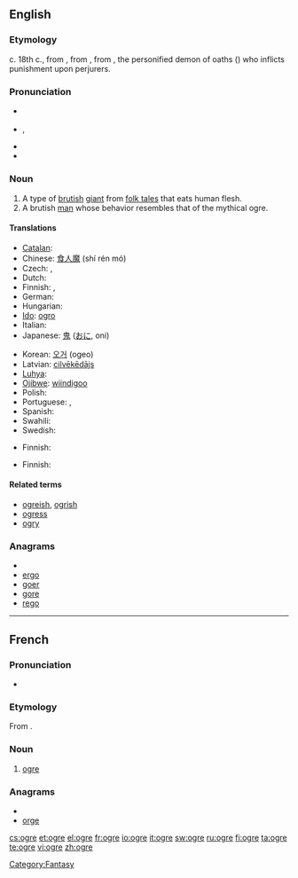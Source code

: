 {{was wotd|2009|April|11}}
{{also|Ogre}}
==English==
{{wikipedia}}

===Etymology===
c. 18th c., from {{etyl|fr}} {{term|ogre|lang=fr}}, from {{etyl|la}} {{term|Orcus||god of the underworld|lang=la}}, from {{etyl|grc}} {{term|Όρκος|sc=polytonic|tr=Horkos|lang=grc}}, the personified demon of oaths ({{term|ὅρκος|sc=polytonic||oath|lang=grc}}) who inflicts punishment upon perjurers.

===Pronunciation===
* {{a|UK}} {{IPA|/ˈəʊ.gə/}}
* {{a|US}} {{enPR|ōʹgûr}}, {{IPA|/ˈoʊ.gɚ/}}
* {{audio|en-us-ogre.ogg|Audio (US)}}
* {{rhymes|əʊɡə(r)}}

===Noun===
{{en-noun}}

# A type of [[brutish]] [[giant]] from [[folk tale]]s that eats human flesh.
# A brutish [[man]] whose behavior resembles that of the mythical ogre.

====Translations====
{{trans-top|brutish giant}}
* [[Catalan]]: {{t-|ca|ogre|m}}
* Chinese: [[食人魔]] (shí rén mó)
* Czech: {{t-|cs|obr lidožrout|m}}, {{t-|cs|zlobr|m}}
* Dutch: {{t-|nl|oger}}
* Finnish: {{t+|fi|jättiläinen}}, {{t-|fi|jätti}}
* German: {{t+|de|Oger}}
* Hungarian: {{t-|hu|ogre}}
* [[Ido]]: [[ogro]]
* Italian: {{t-|it|orco|m}}
* Japanese: [[鬼]] ([[おに]], oni)
{{trans-mid}}
* Korean: [[오거]] (ogeo)
* Latvian: [[cilvēkēdājs]]
* [[Luhya]]: {{tø|luy|okundu}}
* [[Ojibwe]]: [[wiindigoo]]
* Polish: {{t+|pl|ogr|m}}
* Portuguese: {{t+|pt|ogro|m}}, {{t-|pt|ogre|m}}
* Spanish: {{t-|es|ogro|m}}
* Swahili: {{t+|sw|jitu|xs=Swahili}}
* Swedish: {{t+|sv|rese}}
{{trans-bottom}}

{{trans-top|brutish man}}
* Finnish: {{t-|fi|raakalainen}}
{{trans-mid}}
{{trans-bottom}}

{{trans-top|large beast}}
* Finnish: {{t+|fi|hirviö}}
{{trans-mid}}
{{trans-bottom}}

====Related terms====
* [[ogreish]], [[ogrish]]
* [[ogress]]
* [[ogry]]

===Anagrams===
* {{alphagram|egor}}
* [[ergo#English|ergo]]
* [[goer#English|goer]]
* [[gore#English|gore]]
* [[rego#English|rego]]

[[Category:Fantasy]]

----

==French==

===Pronunciation===
* {{IPA|/ɔɡʁ/|lang=fr}}

===Etymology===
From {{etyl|la|fr}} {{term|Orcus|lang=la}}.

===Noun===
{{fr-noun|m|f=ogresse}}

# {{mythology|lang=fr}} [[#English|ogre]]

===Anagrams===
* {{alphagram|egor}}
* [[orge#French|orge]]

[[cs:ogre]]
[[et:ogre]]
[[el:ogre]]
[[fr:ogre]]
[[io:ogre]]
[[it:ogre]]
[[sw:ogre]]
[[ru:ogre]]
[[fi:ogre]]
[[ta:ogre]]
[[te:ogre]]
[[vi:ogre]]
[[zh:ogre]]